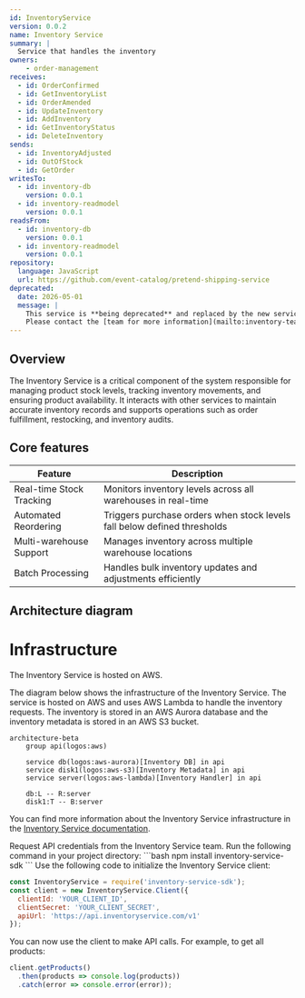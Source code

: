 ```yaml
---
id: InventoryService
version: 0.0.2
name: Inventory Service
summary: |
  Service that handles the inventory
owners:
    - order-management
receives:
  - id: OrderConfirmed
  - id: GetInventoryList
  - id: OrderAmended
  - id: UpdateInventory
  - id: AddInventory
  - id: GetInventoryStatus
  - id: DeleteInventory
sends:
  - id: InventoryAdjusted
  - id: OutOfStock
  - id: GetOrder
writesTo:
  - id: inventory-db
    version: 0.0.1
  - id: inventory-readmodel
    version: 0.0.1
readsFrom:
  - id: inventory-db
    version: 0.0.1
  - id: inventory-readmodel
    version: 0.0.1
repository:
  language: JavaScript
  url: https://github.com/event-catalog/pretend-shipping-service
deprecated:
  date: 2026-05-01
  message: |
    This service is **being deprecated** and replaced by the new service **InventoryServiceV2**.
    Please contact the [team for more information](mailto:inventory-team@example.com) or visit our [website](https://eventcatalog.dev).
---
```



## Overview

The Inventory Service is a critical component of the system responsible for managing product stock levels, tracking inventory movements, and ensuring product availability. It interacts with other services to maintain accurate inventory records and supports operations such as order fulfillment, restocking, and inventory audits.

<Tiles >
    <Tile icon="DocumentIcon" href={`/docs/services/${frontmatter.id}/${frontmatter.version}/changelog`}  title="View the changelog" description="Want to know the history of this service? View the change logs" />
    <Tile icon="UserGroupIcon" href="/docs/teams/full-stack" title="Contact the team" description="Any questions? Feel free to contact the owners" />
    <Tile icon="BoltIcon" href={`/visualiser/services/${frontmatter.id}/${frontmatter.version}`} title={`Sends ${frontmatter.sends.length} messages`} description="This service sends messages to downstream consumers" />
    <Tile icon="BoltIcon"  href={`/visualiser/services/${frontmatter.id}/${frontmatter.version}`} title={`Receives ${frontmatter.receives.length} messages`} description="This service receives messages from other services" />
</Tiles>

## Core features

| Feature | Description |
|---------|-------------|
| Real-time Stock Tracking | Monitors inventory levels across all warehouses in real-time |
| Automated Reordering | Triggers purchase orders when stock levels fall below defined thresholds |
| Multi-warehouse Support | Manages inventory across multiple warehouse locations |
| Batch Processing | Handles bulk inventory updates and adjustments efficiently |

## Architecture diagram

<NodeGraph title="Hello world" />

<MessageTable format="all" limit={4} />

# Infrastructure

The Inventory Service is hosted on AWS.

The diagram below shows the infrastructure of the Inventory Service. The service is hosted on AWS and uses AWS Lambda to handle the inventory requests. The inventory is stored in an AWS Aurora database and the inventory metadata is stored in an AWS S3 bucket.

```mermaid
architecture-beta
    group api(logos:aws)

    service db(logos:aws-aurora)[Inventory DB] in api
    service disk1(logos:aws-s3)[Inventory Metadata] in api
    service server(logos:aws-lambda)[Inventory Handler] in api

    db:L -- R:server
    disk1:T -- B:server
```

You can find more information about the Inventory Service infrastructure in the [Inventory Service documentation](https://github.com/event-catalog/pretend-shipping-service/blob/main/README.md).



<Steps title="How to connect to Inventory Service">
  <Step title="Obtain API credentials">
    Request API credentials from the Inventory Service team.
  </Step>
  <Step title="Install the SDK">
    Run the following command in your project directory:
    ```bash
    npm install inventory-service-sdk
    ```
  </Step>
  <Step title="Initialize the client">
  Use the following code to initialize the Inventory Service client:

  ```js
  const InventoryService = require('inventory-service-sdk');
  const client = new InventoryService.Client({
    clientId: 'YOUR_CLIENT_ID',
    clientSecret: 'YOUR_CLIENT_SECRET',
    apiUrl: 'https://api.inventoryservice.com/v1'
  });
```
  </Step>
  <Step title="Make API calls">
  
  You can now use the client to make API calls. For example, to get all products:

  ```js
  client.getProducts()
    .then(products => console.log(products))
    .catch(error => console.error(error));
  ```
  </Step>
</Steps>

<Footer />